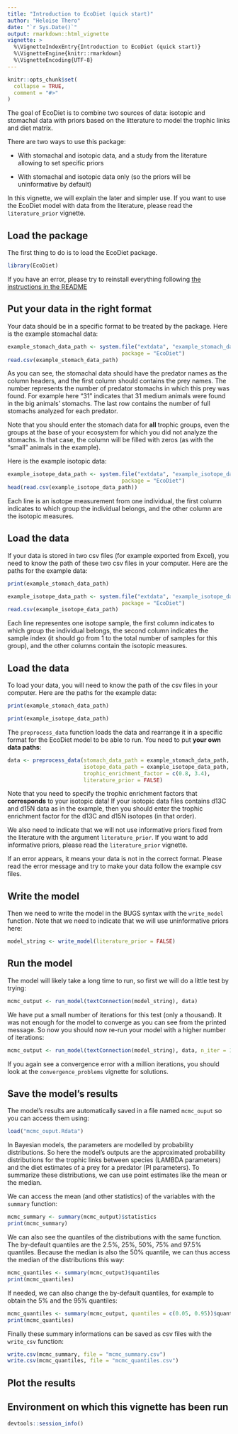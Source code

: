 ```yaml
---
title: "Introduction to EcoDiet (quick start)"
author: "Heloise Thero"
date: "`r Sys.Date()`"
output: rmarkdown::html_vignette
vignette: >
  %\VignetteIndexEntry{Introduction to EcoDiet (quick start)}
  %\VignetteEngine{knitr::rmarkdown}
  %\VignetteEncoding{UTF-8}
---
```


```r
knitr::opts_chunk$set(
  collapse = TRUE,
  comment = "#>"
)
```

The goal of EcoDiet is to combine two sources of data: isotopic and stomachal data with priors based on the litterature to model the trophic links and diet matrix.

There are two ways to use this package:

* With stomachal and isotopic data, and a study from the literature allowing to set specific priors

* With stomachal and isotopic data only (so the priors will be uninformative by default)

In this vignette, we will explain the later and simpler use. If you want to use the EcoDiet model with data from the literature, please read the `literature_prior` vignette.


## Load the package

The first thing to do is to load the EcoDiet package.

```r
library(EcoDiet)
```

If you have an error, please try to reinstall everything following [the instructions in the README](https://github.com/heloisethero/EcoDiet/blob/master/README.md)

## Put your data in the right format

Your data should be in a specific format to be treated by the package. Here is the example stomachal data:

```r
example_stomach_data_path <- system.file("extdata", "example_stomach_data.csv",
                                    package = "EcoDiet")
read.csv(example_stomach_data_path)
```

As you can see, the stomachal data should have the predator names as the column headers, and the first column should contains the prey names. The number represents the number of predator stomachs in which this prey was found. For example here "31" indicates that 31 medium animals were found in the big animals' stomachs. The last row contains the number of full stomachs analyzed for each predator.

Note that you should enter the stomach data for **all** trophic groups, even the groups at the base of your ecosystem for which you did not analyze the stomachs. In that case, the column will be filled with zeros (as with the "small" animals in the example).

Here is the example isotopic data:

```r
example_isotope_data_path <- system.file("extdata", "example_isotope_data.csv",
                                    package = "EcoDiet")
head(read.csv(example_isotope_data_path))
```

Each line is an isotope measurement from one individual, the first column indicates to which group the individual belongs, and the other column are the isotopic measures.

## Load the data

If your data is stored in two csv files (for example exported from Excel), you need to know the path of these two csv files in your computer. Here are the paths for the example data: 
```r
print(example_stomach_data_path)
```
```r
example_isotope_data_path <- system.file("extdata", "example_isotope_data.csv",
                                    package = "EcoDiet")
read.csv(example_isotope_data_path)
```

Each line representes one isotope sample, the first column indicates to which group the individual belongs, the second column indicates the sample index (it should go from 1 to the total number of samples for this group), and the other columns contain the isotopic measures.

## Load the data

To load your data, you will need to know the path of the csv files in your computer. Here are the paths for the example data: 
```r
print(example_stomach_data_path)
```
```r
print(example_isotope_data_path)
```

The `preprocess_data` function loads the data and rearrange it in a specific format for the EcoDiet model to be able to run. You need to put **your own data paths**:
```r
data <- preprocess_data(stomach_data_path = example_stomach_data_path, 
                        isotope_data_path = example_isotope_data_path,
                        trophic_enrichment_factor = c(0.8, 3.4),
                        literature_prior = FALSE)
```

Note that you need to specify the trophic enrichment factors that **corresponds** to your isotopic data! If your isotopic data files contains d13C and d15N data as in the example, then you should enter the trophic enrichment factor for the d13C and d15N isotopes (in that order).

We also need to indicate that we will not use informative priors fixed from the literature with the argument `literature_prior`. If you want to add informative priors, please read the `literature_prior` vignette.

If an error appears, it means your data is not in the correct format. Please read the error message and try to make your data follow the example csv files.

## Write the model

Then we need to write the model in the BUGS syntax with the `write_model` function. Note that we need to indicate that we will use uninformative priors here:

```r
model_string <- write_model(literature_prior = FALSE)
```

## Run the model

The model will likely take a long time to run, so first we will do a little test by trying:
```r
mcmc_output <- run_model(textConnection(model_string), data)
```

We have put a small number of iterations for this test (only a thousand). It was not enough for the model to converge as you can see from the printed message. So now you should now re-run your model with a higher number of iterations:
```r
mcmc_output <- run_model(textConnection(model_string), data, n_iter = 1e+06)
```

If you again see a convergence error with a million iterations, you should look at the `convergence_problems` vignette for solutions.

## Save the model's results

The model's results are automatically saved in a file named `mcmc_ouput` so you can access them using:
```r
load("mcmc_ouput.Rdata")
```

In Bayesian models, the parameters are modelled by probability distributions. So here the model's outputs are the approximated probability distributions for the trophic links between species (LAMBDA parameters) and the diet estimates of a prey for a predator (PI parameters). To summarize these distributions, we can use point estimates like the mean or the median.

We can access the mean (and other statistics) of the variables with the `summary` function:

```r
mcmc_summary <- summary(mcmc_output)$statistics
print(mcmc_summary)
```

We can also see the quantiles of the distributions with the same function. The by-default quantiles are the 2.5%, 25%, 50%, 75% and 97.5% quantiles. Because the median is also the 50% quantile, we can thus access the median of the distributions this way:

```r
mcmc_quantiles <- summary(mcmc_output)$quantiles
print(mcmc_quantiles)
```

If needed, we can also change the by-default quantiles, for example to obtain the 5% and the 95% quantiles:

```r
mcmc_quantiles <- summary(mcmc_output, quantiles = c(0.05, 0.95))$quantiles
print(mcmc_quantiles)
```

Finally these summary informations can be saved as csv files with the `write_csv` function:

```r
write.csv(mcmc_summary, file = "mcmc_summary.csv")
write.csv(mcmc_quantiles, file = "mcmc_quantiles.csv")
```

## Plot the results

## Environment on which this vignette has been run

```r
devtools::session_info()
```

